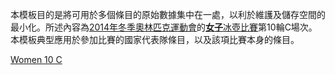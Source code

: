 <noinclude>
本模板目的是將可用於多個條目的原始數據集中在一處，以利於維護及儲存空間的最小化。所述內容為[[2014年冬季奧林匹克運動會]]的[[2014年冬季奧林匹克運動會女子冰壺比賽|'''女子'''冰壺比賽]]第10輪C場次。本模板典型應用於參加比賽的國家代表隊條目，以及該項比賽本身的條目。
</noinclude>{{Curlingbox
| sheet = C {{v|2014 Winter Olympics women's curling draw 10 sheet C}}
| team1 = {{flagIOC|SWE|2014年冬季}}（[[玛格丽塔·西格弗里德松|西格弗里德松]]）
|0|0|0|2|0|0|0|1|0|2| |5
| team2 = {{flagIOC|RUS|2014年冬季}}（[[Anna Sidorova|Sidorova]]）{{X}}
|0|0|2|0|0|1|0|0|1|0| |4
}}<noinclude>
{{2014 Winter Olympics curling convenience template navbox}}
[[Category:2014年冬季奧林匹克運動會冰壺比賽模板|Women 10 C]]
</noinclude>